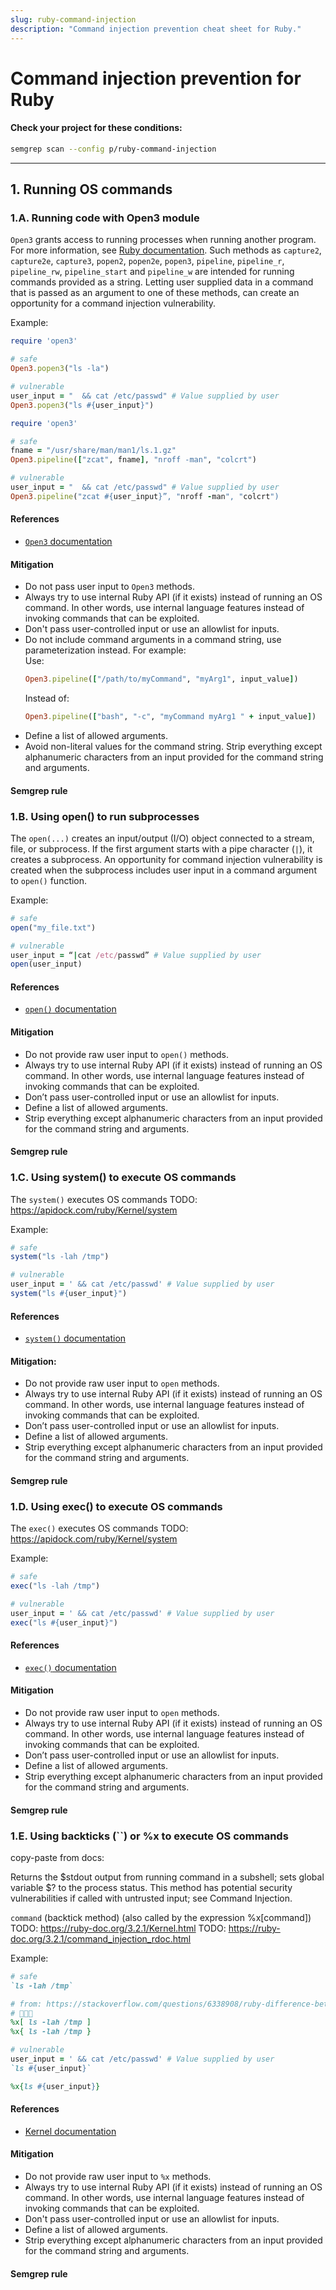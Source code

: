 ```yaml
---
slug: ruby-command-injection
description: "Command injection prevention cheat sheet for Ruby."
---
```



# Command injection prevention for Ruby

<CommandInjectionIntro />

#### Check your project for these conditions:

```bash
semgrep scan --config p/ruby-command-injection
```

---

## 1. Running OS commands

### 1.A. Running code with Open3 module

`Open3` grants access to running processes when running another program. For more information, see [Ruby documentation](https://docs.ruby-lang.org/en/2.0.0/Open3.html). Such methods as `capture2`, `capture2e`, `capture3`, `popen2`, `popen2e`, `popen3`, `pipeline`, `pipeline_r`, `pipeline_rw`, `pipeline_start` and `pipeline_w` are intended for running commands provided as a string. Letting user supplied data in a command that is passed as an argument to one of these methods, can create an opportunity for a command injection vulnerability.

Example:

```ruby
require 'open3'

# safe
Open3.popen3("ls -la")

# vulnerable
user_input = "  && cat /etc/passwd" # Value supplied by user
Open3.popen3("ls #{user_input}")
```

```ruby
require 'open3'

# safe
fname = "/usr/share/man/man1/ls.1.gz"
Open3.pipeline(["zcat", fname], "nroff -man", "colcrt")

# vulnerable
user_input = "  && cat /etc/passwd" # Value supplied by user
Open3.pipeline("zcat #{user_input}”, "nroff -man", "colcrt")
```

#### References

- [`Open3` documentation](https://docs.ruby-lang.org/en/2.0.0/Open3.html)

#### Mitigation

- Do not pass user input to `Open3` methods.
- Always try to use internal Ruby API (if it exists) instead of running an OS command. In other words, use internal language features instead of invoking commands that can be exploited.
- Don't pass user-controlled input or use an allowlist for inputs.
- Do not include command arguments in a command string, use parameterization instead. For example:<br />
    Use:
    ```ruby
    Open3.pipeline(["/path/to/myCommand", "myArg1", input_value])
    ```
    Instead of:
    ```ruby
    Open3.pipeline(["bash", "-c", "myCommand myArg1 " + input_value])
    ```
- Define a list of allowed arguments.
- Avoid non-literal values for the command string. Strip everything except alphanumeric characters from an input provided for the command string and arguments.

#### Semgrep rule

<LinkToRegistryRule ruleId="ruby.lang.security.dangerous-open3-pipeline.dangerous-open3-pipeline" />

### 1.B. Using open() to run subprocesses

The `open(...)` creates an input/output (I/O) object connected to a stream, file, or subprocess. If the first argument starts with a pipe character (`|`), it creates a subprocess. An opportunity for command injection vulnerability is created when the subprocess includes user input in a command argument to `open()` function.

Example:

```ruby
# safe
open("my_file.txt")

# vulnerable
user_input = “|cat /etc/passwd” # Value supplied by user
open(user_input)
```

#### References

- [`open()` documentation](https://apidock.com/ruby/Kernel/open)

#### Mitigation

- Do not provide raw user input to `open()` methods.
- Always try to use internal Ruby API (if it exists) instead of running an OS command. In other words, use internal language features instead of invoking commands that can be exploited.
- Don’t pass user-controlled input or use an allowlist for inputs.
- Define a list of allowed arguments.
- Strip everything except alphanumeric characters from an input provided for the command string and arguments.

#### Semgrep rule

<LinkToRegistryRule ruleId="ruby.lang.security.dangerous-open.dangerous-open" />

### 1.C. Using system() to execute OS commands

The `system()` executes OS commands
TODO: https://apidock.com/ruby/Kernel/system

Example:

```ruby
# safe
system("ls -lah /tmp")

# vulnerable
user_input = ' && cat /etc/passwd' # Value supplied by user
system("ls #{user_input}")
```

#### References

- [`system()` documentation](https://apidock.com/ruby/Kernel/system)

#### Mitigation:

- Do not provide raw user input to `open` methods.
- Always try to use internal Ruby API (if it exists) instead of running an OS command. In other words, use internal language features instead of invoking commands that can be exploited.
- Don’t pass user-controlled input or use an allowlist for inputs.
- Define a list of allowed arguments.
- Strip everything except alphanumeric characters from an input provided for the command string and arguments.


#### Semgrep rule

<LinkToRegistryRule ruleId="ruby.lang.security.dangerous-exec.dangerous-exec" />

### 1.D. Using exec() to execute OS commands

The `exec()` executes OS commands
TODO: https://apidock.com/ruby/Kernel/system

Example:

```ruby
# safe
exec("ls -lah /tmp")

# vulnerable
user_input = ' && cat /etc/passwd' # Value supplied by user
exec("ls #{user_input}")
```

#### References

- [`exec()` documentation](https://apidock.com/ruby/Kernel/exec)

#### Mitigation

- Do not provide raw user input to `open` methods.
- Always try to use internal Ruby API (if it exists) instead of running an OS command. In other words, use internal language features instead of invoking commands that can be exploited.
- Don’t pass user-controlled input or use an allowlist for inputs.
- Define a list of allowed arguments.
- Strip everything except alphanumeric characters from an input provided for the command string and arguments.


#### Semgrep rule

<LinkToRegistryRule ruleId="ruby.lang.security.dangerous-exec.dangerous-exec" />

### 1.E. Using backticks (``) or %x to execute OS commands

copy-paste from docs:

Returns the $stdout output from running command in a subshell; sets global variable $? to the process status.
This method has potential security vulnerabilities if called with untrusted input; see Command Injection.

`command` (backtick method) (also called by the expression %x[command])
TODO: https://ruby-doc.org/3.2.1/Kernel.html
TODO: https://ruby-doc.org/3.2.1/command_injection_rdoc.html

Example:

```ruby
# safe
`ls -lah /tmp`

# from: https://stackoverflow.com/questions/6338908/ruby-difference-between-exec-system-and-x-or-backticks
# 🤯🤯🤯
%x[ ls -lah /tmp ]
%x{ ls -lah /tmp }

# vulnerable
user_input = ' && cat /etc/passwd' # Value supplied by user
`ls #{user_input}`

%x{ls #{user_input}}
```

#### References

- [Kernel documentation](https://ruby-doc.org/3.2.1/Kernel.html)

#### Mitigation

- Do not provide raw user input to `%x` methods.
- Always try to use internal Ruby API (if it exists) instead of running an OS command. In other words, use internal language features instead of invoking commands that can be exploited.
- Don't pass user-controlled input or use an allowlist for inputs.
- Define a list of allowed arguments.
- Strip everything except alphanumeric characters from an input provided for the command string and arguments.

#### Semgrep rule

<LinkToRegistryRule ruleId="ruby.lang.security.dangerous-subshell.dangerous-subshell" />